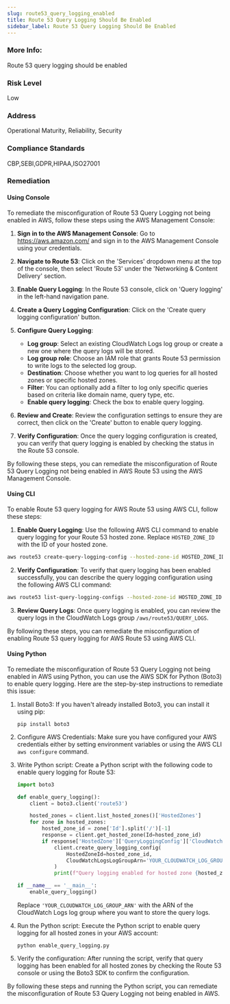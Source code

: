 ```yaml
---
slug: route53_query_logging_enabled
title: Route 53 Query Logging Should Be Enabled
sidebar_label: Route 53 Query Logging Should Be Enabled
---
```


### More Info:

Route 53 query logging should be enabled

### Risk Level

Low

### Address

Operational Maturity, Reliability, Security

### Compliance Standards

CBP,SEBI,GDPR,HIPAA,ISO27001

### Remediation

#### Using Console

To remediate the misconfiguration of Route 53 Query Logging not being enabled in AWS, follow these steps using the AWS Management Console:

1. **Sign in to the AWS Management Console**: Go to https://aws.amazon.com/ and sign in to the AWS Management Console using your credentials.

2. **Navigate to Route 53**: Click on the 'Services' dropdown menu at the top of the console, then select 'Route 53' under the 'Networking & Content Delivery' section.

3. **Enable Query Logging**: In the Route 53 console, click on 'Query logging' in the left-hand navigation pane.

4. **Create a Query Logging Configuration**: Click on the 'Create query logging configuration' button.

5. **Configure Query Logging**: 
   - **Log group**: Select an existing CloudWatch Logs log group or create a new one where the query logs will be stored.
   - **Log group role**: Choose an IAM role that grants Route 53 permission to write logs to the selected log group.
   - **Destination**: Choose whether you want to log queries for all hosted zones or specific hosted zones.
   - **Filter**: You can optionally add a filter to log only specific queries based on criteria like domain name, query type, etc.
   - **Enable query logging**: Check the box to enable query logging.

6. **Review and Create**: Review the configuration settings to ensure they are correct, then click on the 'Create' button to enable query logging.

7. **Verify Configuration**: Once the query logging configuration is created, you can verify that query logging is enabled by checking the status in the Route 53 console.

By following these steps, you can remediate the misconfiguration of Route 53 Query Logging not being enabled in AWS Route 53 using the AWS Management Console.

#### Using CLI

To enable Route 53 query logging for AWS Route 53 using AWS CLI, follow these steps:

1. **Enable Query Logging**: Use the following AWS CLI command to enable query logging for your Route 53 hosted zone. Replace `HOSTED_ZONE_ID` with the ID of your hosted zone.

```bash
aws route53 create-query-logging-config --hosted-zone-id HOSTED_ZONE_ID --cloud-watch-logs-log-group /aws/route53/QUERY_LOGS
```

2. **Verify Configuration**: To verify that query logging has been enabled successfully, you can describe the query logging configuration using the following AWS CLI command:

```bash
aws route53 list-query-logging-configs --hosted-zone-id HOSTED_ZONE_ID
```

3. **Review Query Logs**: Once query logging is enabled, you can review the query logs in the CloudWatch Logs group `/aws/route53/QUERY_LOGS`.

By following these steps, you can remediate the misconfiguration of enabling Route 53 query logging for AWS Route 53 using AWS CLI.

#### Using Python

To remediate the misconfiguration of Route 53 Query Logging not being enabled in AWS using Python, you can use the AWS SDK for Python (Boto3) to enable query logging. Here are the step-by-step instructions to remediate this issue:

1. Install Boto3:
   If you haven't already installed Boto3, you can install it using pip:
   ```
   pip install boto3
   ```

2. Configure AWS Credentials:
   Make sure you have configured your AWS credentials either by setting environment variables or using the AWS CLI `aws configure` command.

3. Write Python script:
   Create a Python script with the following code to enable query logging for Route 53:

   ```python
   import boto3

   def enable_query_logging():
       client = boto3.client('route53')

       hosted_zones = client.list_hosted_zones()['HostedZones']
       for zone in hosted_zones:
           hosted_zone_id = zone['Id'].split('/')[-1]
           response = client.get_hosted_zone(Id=hosted_zone_id)
           if response['HostedZone']['QueryLoggingConfig']['CloudWatchLogsLogGroupArn'] == '':
               client.create_query_logging_config(
                   HostedZoneId=hosted_zone_id,
                   CloudWatchLogsLogGroupArn='YOUR_CLOUDWATCH_LOG_GROUP_ARN'
               )
               print(f"Query logging enabled for hosted zone {hosted_zone_id}")

   if __name__ == '__main__':
       enable_query_logging()
   ```

   Replace `'YOUR_CLOUDWATCH_LOG_GROUP_ARN'` with the ARN of the CloudWatch Logs log group where you want to store the query logs.

4. Run the Python script:
   Execute the Python script to enable query logging for all hosted zones in your AWS account:
   ```
   python enable_query_logging.py
   ```

5. Verify the configuration:
   After running the script, verify that query logging has been enabled for all hosted zones by checking the Route 53 console or using the Boto3 SDK to confirm the configuration.

By following these steps and running the Python script, you can remediate the misconfiguration of Route 53 Query Logging not being enabled in AWS.


